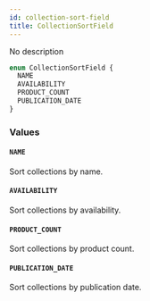 ```yaml
---
id: collection-sort-field
title: CollectionSortField
---
```


No description

```graphql
enum CollectionSortField {
  NAME
  AVAILABILITY
  PRODUCT_COUNT
  PUBLICATION_DATE
}
```

### Values

#### `NAME`

Sort collections by name.

#### `AVAILABILITY`

Sort collections by availability.

#### `PRODUCT_COUNT`

Sort collections by product count.

#### `PUBLICATION_DATE`

Sort collections by publication date.
